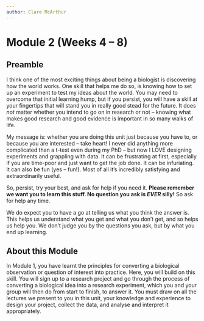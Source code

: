 ```yaml
---
author: Clare McArthur
---
```


# **Module 2 (Weeks 4 -- 8)** {.unnumbered}

## Preamble
I think one of the most exciting things about being a biologist is discovering how the world works. One skill that helps me do so, is knowing how to set up an experiment to test my ideas about the world. You may need to overcome that initial learning hump, but if you persist, you will have a skill at your fingertips that will stand you in really good stead for the future. It does *not* matter whether you intend to go on in research or not -- knowing what makes good research and good evidence is important in so many walks of life. 

My message is: whether you are doing this unit just because you have to, or because you are interested -- take heart! I never did anything more complicated than a t-test even during my PhD – but now I LOVE designing experiments and grappling with data. It can be frustrating at first, especially if you are time-poor and just want to get the job done. It can be infuriating. It can also be fun (yes -- fun!). Most of all it’s incredibly satisfying and extraordinarily useful. 

So, persist, try your best, and ask for help if you need it.
**Please remember we want you to learn this stuff. No question you ask is *EVER* silly!** So ask for help any time. 

We do expect you to have a go at telling us what you think the answer is. This helps us understand what you get and what you don’t get, and so helps us help you.
We don’t judge you by the questions you ask, but by what you end up learning. 

## About this Module

In Module 1, you have learnt the principles for converting a biological observation or question of interest into practice. Here, you will build on this skill. You will sign up to a research project and go through the process of converting a biological idea into a research experiment, which you and your group will then do from start to finish, to answer it. You must draw on all the lectures we present to you in this unit, your knowledge and experience to design your project, collect the data, and analyse and interpret it appropriately. 

